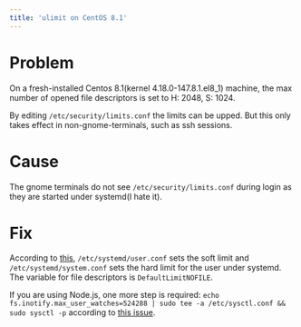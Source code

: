 ```yaml
---
title: 'ulimit on CentOS 8.1'
---
```


# Problem

On a fresh-installed Centos 8.1(kernel 4.18.0-147.8.1.el8_1) machine, the max number of opened file descriptors is set to H: 2048, S: 1024.

By editing `/etc/security/limits.conf` the limits can be upped. But this only takes effect in non-gnome-terminals, such as ssh sessions.

# Cause

The gnome terminals do not see `/etc/security/limits.conf` during login as they are started under systemd(I hate it).

# Fix

According to [this](https://www.linuxquestions.org/questions/linux-server-73/increasing-ulimit-open-files-not-applied-in-rhel-8-1-a-4175672919/), `/etc/systemd/user.conf` sets the soft limit and `/etc/systemd/system.conf` sets the hard limit for the user under systemd. The variable for file descriptors is `DefaultLimitNOFILE`.

If you are using Node.js, one more step is required: `echo fs.inotify.max_user_watches=524288 | sudo tee -a /etc/sysctl.conf && sudo sysctl -p` according to [this issue](https://github.com/gatsbyjs/gatsby/issues/11406).
